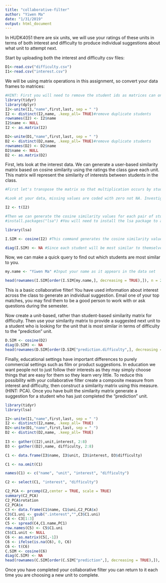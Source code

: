 ```yaml
---
title: "collaborative-filter"
author: "Yiwen Ma"
date: "1/31/2019"
output: html_document
---
```


In HUDK4051 there are six units, we will use your ratings of these units in terms of both interest and difficulty to produce individual suggestions about what unit to attempt next.

Start by uploading both the interest and difficulty csv files:
```r
D1<-read.csv("difficulty.csv")
I1<-read.csv("interest.csv")
```

We will be using matrix operations in this assignment, so convert your data frames to matrices:
```r
#HINT: First you will need to remove the student ids as matrices can only contain one data type. You will then need to rename your row names with the student ids.
library(tidyr)
library(dplyr)
I2<-unite(I1,"name",first,last, sep = " ")
I2 <- distinct(I2,name, .keep_all= TRUE)#remove duplicate students
rownames(I2) <- I2$name
I2$name <- NULL
I2 <- as.matrix(I2)

D2<-unite(D1,"name",first,last, sep = " ")
D2 <- distinct(D2,name, .keep_all= TRUE)#remove duplicate students
rownames(D2) <- D2$name
D2$name <- NULL
D2 <- as.matrix(D2)
```

First, lets look at the interest data. We can generate a user-based similarity matrix based on cosine similarity using the ratings the class gave each unit. This matrix will represent the similarity of interests between students in the class.
```r
#First let's transpose the matrix so that multiplication occurs by students rather than units.

#Look at your data, missing values are coded with zero not NA. Investigate cosine similarity and decide whether your missing values should be coded with zeros or NAs. Explain your choice.

I2 <- t(I2)

#Then we can generate the cosine similarity values for each pair of students
#install.packages("lsa") #You will need to install the lsa package to access the cosine command.

library(lsa)

I.SIM <- cosine(I2) #This command generates the cosine similarity values as a new matrix. Click on I.SIM in the Global Environment pane to see what it looks like.

diag(I.SIM) <- NA #Since each student will be most similar to themselves we want to remove that information
```

Now, we can make a quick query to find out which students are most similar to you. 
```r
my.name <- "Yiwen Ma" #Input your name as it appears in the data set

head(rownames(I.SIM[order(I.SIM[my.name,], decreasing = TRUE),]), n = 2) #This code orders the column of the matrix corresponding to your UNI according to similarity and returns the top two UNI ids for the students who's interests are most similar to yours
```

This is a basic collaborative filter! You have used information about interest across the class to generate an individual suggestion. Email one of your top matches, you may find them to be a good person to work with or ask questions during the semester.

Now create a unit-based, rather than student-based similarity matrix for difficulty. Then use your similarity matrix to provide a suggested next unit to a student who is looking for the unit that is most similar in terms of difficulty to the "prediction" unit. 
```r
D.SIM <- cosine(D2)
diag(D.SIM) <- NA
head(rownames(D.SIM[order(D.SIM["prediction.difficulty",], decreasing = TRUE),]), n = 1) 
```

Finally, educational settings have important differences to purely commercial settings such as film or product suggestions. In education we want people not to just follow their interests as they may simply choose things that are easy for them so they learn very little. To reduce this possibility with your collaborative filter create a composite measure from interest and difficulty, then construct a similarity matrix using this measure. (HINT: PCA). Once you have built the similarity matrix generate a suggestion for a student who has just completed the "prediction" unit.

```r
library(tidyr)
library(lsa)

I2<-unite(I1,"name",first,last, sep = " ")
I2 <- distinct(I2,name, .keep_all= TRUE)
D2<-unite(D1,"name",first,last, sep = " ")
D2 <- distinct(D2,name, .keep_all= TRUE)
               
I3 <- gather((I2),unit,interest, 2:8)
D3 <- gather((D2),name, difficulty, 2:8)

C1 <- data.frame(I3$name, I3$unit, I3$interest, D3$difficulty)

C1 <- na.omit(C1)

names(C1) <- c("name", "unit", "interest", "difficulty")

C2 <- select(C1, "interest", "difficulty")

C2_PCA <- prcomp(C2,center = TRUE, scale = TRUE)
summary(C2_PCA)
C2_PCA$rotation
C2_PCA$x
C3 <- data.frame(C1$name, C1$uni,C2_PCA$x)
C3$C1.uni <- gsub(".interest","",C3$C1.uni)
C4 <- C3[1:3]
C5 <- spread(C4,C1.name,PC1)
row.names(C5) <- C5$C1.uni
C5$C1.unit <- NULL
C6 <- as.matrix(C5[,-1])
C6 <- ifelse(is.na(C6), 0, C6)
C6 <- t(C6)
C.SIM <- cosine(C6)
diag(C.SIM) <- NA
head(rownames(C.SIM[order(C.SIM["prediction",], decreasing = TRUE),]), n = 1)

```

Once you have completed your collaborative filter you can return to it each time you are choosing a new unit to complete.
